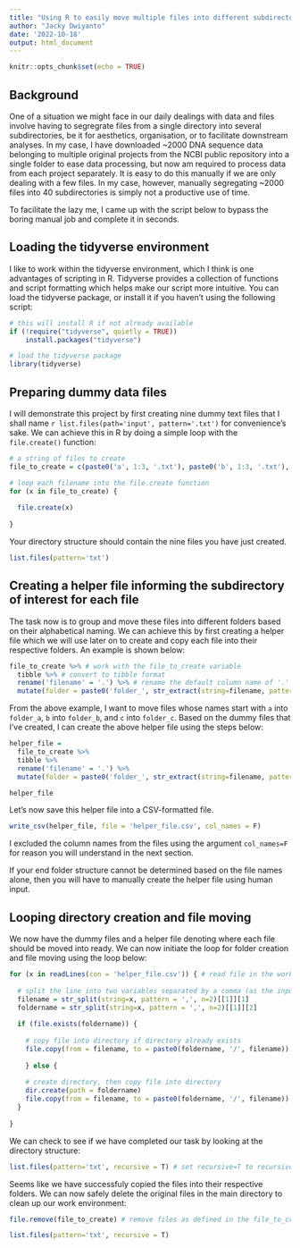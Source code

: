```yaml
---
title: "Using R to easily move multiple files into different subdirectories"
author: "Jacky Dwiyanto"
date: '2022-10-18'
output: html_document
---
```


```r
knitr::opts_chunk$set(echo = TRUE)
```

## Background

One of a situation we might face in our daily dealings with data and files involve having to segregrate files from a single directory into several subdirectories, be it for aesthetics, organisation, or to facilitate downstream analyses. In my case, I have downloaded ~2000 DNA sequence data belonging to multiple original projects from the NCBI public repository into a single folder to ease data processing, but now am required to process data from each project separately. It is easy to do this manually if we are only dealing with a few files. In my case, however, manually segregating ~2000 files into 40 subdirectories is simply not a productive use of time. 

To facilitate the lazy me, I came up with the script below to bypass the boring manual job and complete it in seconds. 

## Loading the tidyverse environment

I like to work within the tidyverse environment, which I think is one advantages of scripting in R. Tidyverse provides a collection of functions and script formatting which helps make our script more intuitive. You can load the tidyverse package, or install it if you haven't using the following script:

```r

# this will install R if not already available
if (!require("tidyverse", quietly = TRUE))
    install.packages("tidyverse")

# load the tidyverse package
library(tidyverse)

```

## Preparing dummy data files

I will demonstrate this project by first creating nine dummy text files that I shall name `r list.files(path='input', pattern='.txt')` for convenience's sake. We can achieve this in R by doing a simple loop with the `file.create()` function:

```r

# a string of files to create
file_to_create = c(paste0('a', 1:3, '.txt'), paste0('b', 1:3, '.txt'), paste0('c', 1:3, '.txt'))

# loop each filename into the file.create function
for (x in file_to_create) {
  
  file.create(x)
  
}

```

Your directory structure should contain the nine files you have just created.

```r

list.files(pattern='txt')

```

## Creating a helper file informing the subdirectory of interest for each file

The task now is to group and move these files into different folders based on their alphabetical naming. We can achieve this by first creating a helper file which we will use later on to create and copy each file into their respective folders. An example is shown below:

```r

file_to_create %>% # work with the file_to_create variable
  tibble %>% # convert to tibble format 
  rename('filename' = '.') %>% # rename the default column name of '.' into 'filename'
  mutate(folder = paste0('folder_', str_extract(string=filename, pattern = '^[[:letter:]]{1}'))) # create a new column by combining the string 'folder_' and the first letter of the file names together

```

From the above example, I want to move files whose names start with `a` into `folder_a`, `b` into `folder_b`, and `c` into `folder_c`. Based on the dummy files that I've created, I can create the above helper file using the steps below:

```r

helper_file = 
  file_to_create %>% 
  tibble %>%
  rename('filename' = '.') %>%
  mutate(folder = paste0('folder_', str_extract(string=filename, pattern = '^[[:letter:]]{1}')))

helper_file

```

Let's now save this helper file into a CSV-formatted file. 

```r

write_csv(helper_file, file = 'helper_file.csv', col_names = F)

```

I excluded the column names from the files using the argument `col_names=F` for reason you will understand in the next section.

If your end folder structure cannot be determined based on the file names alone, then you will have to manually create the helper file using human input. 

## Looping directory creation and file moving 

We now have the dummy files and a helper file denoting where each file should be moved into ready. We can now initiate the loop for folder creation and file moving using the loop below:

```r

for (x in readLines(con = 'helper_file.csv')) { # read file in the working directory line by line
  
  # split the line into two variables separated by a comma (as the input is a csv file) and extract as filename and foldername
  filename = str_split(string=x, pattern = ',', n=2)[[1]][1] 
  foldername = str_split(string=x, pattern = ',', n=2)[[1]][2]
  
  if (file.exists(foldername)) {
    
    # copy file into directory if directory already exists
    file.copy(from = filename, to = paste0(foldername, '/', filename))
  
    } else {
    
    # create directory, then copy file into directory
    dir.create(path = foldername)
    file.copy(from = filename, to = paste0(foldername, '/', filename))
  }
  
}

```

We can check to see if we have completed our task by looking at the directory structure:

```r

list.files(pattern='txt', recursive = T) # set recursive=T to recursively evaluate the sub-directories

```

Seems like we have successfuly copied the files into their respective folders. We can now safely delete the original files in the main directory to clean up our work environment:

```r

file.remove(file_to_create) # remove files as defined in the file_to_create variable

list.files(pattern='txt', recursive = T)

```